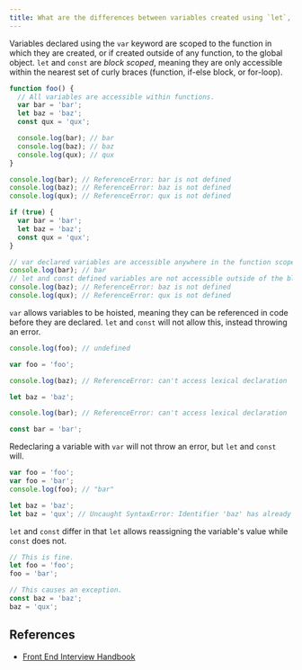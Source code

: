 ```yaml
---
title: What are the differences between variables created using `let`, `var` or `const`?
---
```


Variables declared using the `var` keyword are scoped to the function in which they are created, or if created outside of any function, to the global object. `let` and `const` are _block scoped_, meaning they are only accessible within the nearest set of curly braces (function, if-else block, or for-loop).

```js
function foo() {
  // All variables are accessible within functions.
  var bar = 'bar';
  let baz = 'baz';
  const qux = 'qux';

  console.log(bar); // bar
  console.log(baz); // baz
  console.log(qux); // qux
}

console.log(bar); // ReferenceError: bar is not defined
console.log(baz); // ReferenceError: baz is not defined
console.log(qux); // ReferenceError: qux is not defined
```

```js
if (true) {
  var bar = 'bar';
  let baz = 'baz';
  const qux = 'qux';
}

// var declared variables are accessible anywhere in the function scope.
console.log(bar); // bar
// let and const defined variables are not accessible outside of the block they were defined in.
console.log(baz); // ReferenceError: baz is not defined
console.log(qux); // ReferenceError: qux is not defined
```

`var` allows variables to be hoisted, meaning they can be referenced in code before they are declared. `let` and `const` will not allow this, instead throwing an error.

```js
console.log(foo); // undefined

var foo = 'foo';

console.log(baz); // ReferenceError: can't access lexical declaration 'baz' before initialization

let baz = 'baz';

console.log(bar); // ReferenceError: can't access lexical declaration 'bar' before initialization

const bar = 'bar';
```

Redeclaring a variable with `var` will not throw an error, but `let` and `const` will.

```js
var foo = 'foo';
var foo = 'bar';
console.log(foo); // "bar"

let baz = 'baz';
let baz = 'qux'; // Uncaught SyntaxError: Identifier 'baz' has already been declared
```

`let` and `const` differ in that `let` allows reassigning the variable's value while `const` does not.

```js
// This is fine.
let foo = 'foo';
foo = 'bar';

// This causes an exception.
const baz = 'baz';
baz = 'qux';
```

## References

- [Front End Interview Handbook](https://www.frontendinterviewhandbook.com/javascript-questions)
